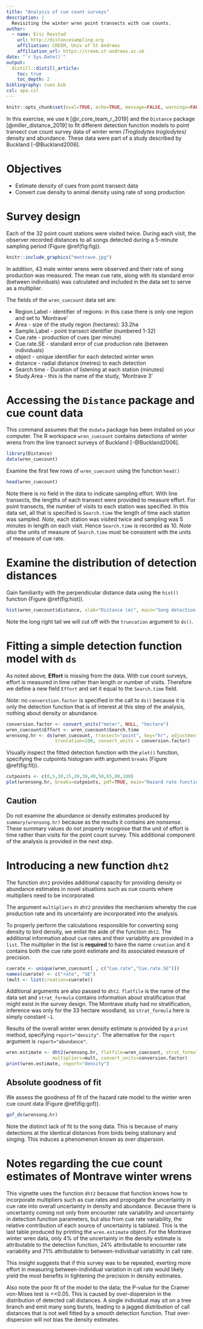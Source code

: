 ---
title: "Analysis of cue count surveys"
description: |
  Revisiting the winter wren point transects with cue counts.
author:
  - name: Eric Rexstad 
    url: http://distancesampling.org
    affiliation: CREEM, Univ of St Andrews
    affiliation_url: https://creem.st-andrews.ac.uk
date: "`r Sys.Date()`"
output: 
  distill::distill_article:
    toc: true
    toc_depth: 2
bibliography: cues.bib
csl: apa.csl
---

```{r include=FALSE}
knitr::opts_chunk$set(eval=TRUE, echo=TRUE, message=FALSE, warnings=FALSE)
```

In this exercise, we use `R` [@r_core_team_r_2019] and the `Distance` package [@miller_distance_2019] to fit different detection function models to point transect cue count survey data of winter wren *(Troglodytes troglodytes)* density and abundance.  These data were part of a study described by Buckland [-@Buckland2006].

# Objectives

- Estimate density of cues from point transect data
- Convert cue density to animal density using rate of song production

# Survey design

Each of the 32 point count stations were visited twice.  During each visit, the observer recorded distances to all songs detected during a 5-minute sampling period (Figure \@ref(fig:fig)). 

```{r fig, echo=FALSE, fig.cap="Montrave study area; white circles are point count stations."}
knitr::include_graphics("montrave.jpg")
```

In addition, 43 male winter wrens were observed and their rate of song production was measured.  The mean cue rate, along with its standard error (between individuals) was calculated and included in the data set to serve as a multiplier.

The fields of the `wren_cuecount` data set are:

- Region.Label - identifier of regions: in this case there is only one region and set to 'Montrave'
- Area - size of the study region (hectares): 33.2ha
- Sample.Label - point transect identifier (numbered 1-32)
- Cue.rate - production of cues (per minute)
- Cue.rate.SE - standard error of cue production rate (between individuals)
- object - unique identifier for each detected winter wren
- distance - radial distance (metres) to each detection
- Search.time - Duration of listening at each station (minutes)
- Study.Area - this is the name of the study, 'Montrave 3'

# Accessing the `Distance` package and cue count data

This command assumes that the `dsdata` package has been installed on your computer. The R workspace `wren_cuecount` contains detections of winter wrens from the line transect surveys of Buckland [-@Buckland2006].

```{r}
library(Distance)
data(wren_cuecount)
```

 Examine the first few rows of `wren_cuecount` using the function `head()`

```{r}
head(wren_cuecount)
```
Note there is no field in the data to indicate sampling effort.  With line transects, the lengths of each transect were provided to measure effort.  For point transects, the number of visits to each station was specified.  In this data set, all that is specified is `Search.time` the length of time each station was sampled.  *Note*, each station was visited twice and sampling was 5 minutes in length on each visit.  Hence `Search.time` is recorded as 10.  *Note also* the units of measure of `Search.time` must be consistent with the units of measure of cue rate.

# Examine the distribution of detection distances

Gain familiarity with the perpendicular distance data using the `hist()` function (Figure \@ref(fig:hist)).

```{r hist, fig.cap="Radial detection distances of winter wren song bursts."}
hist(wren_cuecount$distance, xlab="Distance (m)", main="Song detection distances")
```

Note the long right tail we will cut off with the `truncation` argument to `ds()`.


# Fitting a simple detection function model with `ds`


As noted above, **Effort** is missing from the data.  With cue count surveys, effort is measured in time rather than length or number of visits.  Therefore we define a new field `Effort` and set it equal to the `Search.time` field.

*Note*: no `converstion.factor` is specified in the call to `ds()` because it is only the detection function that is of interest at this step of the analysis, nothing about density or abundance.

```{r}
conversion.factor <- convert_units("meter", NULL, "hectare")
wren_cuecount$Effort <- wren_cuecount$Search.time
wrensong.hr <- ds(wren_cuecount, transect="point", key="hr", adjustment=NULL, 
                  truncation=100, convert_units = conversion.factor)
```

Visually inspect the fitted detection function with the `plot()` function, specifying the cutpoints histogram with argument `breaks` (Figure \@ref(fig:fit)).

```{r fit, fig.cap="Fit of hazard rate detection function to winter wren song detection distances."}
cutpoints <- c(0,5,10,15,20,30,40,50,65,80,100)
plot(wrensong.hr, breaks=cutpoints, pdf=TRUE, main="Hazard rate function fit to winter wren song counts.")
```

## Caution

Do not examine the abundance or density estimates produced by `summary(wrensong.hr)` because as the results it contains are *nonsense*.  These summary values do not properly recognise that the unit of effort is time rather than visits for the point count survey.  This additional component of the analysis is provided in the next step.

# Introducing a new function `dht2`

The function `dht2` provides additional capacity for providing density or abundance estimates in novel situations such as cue counts where multipliers need to be incorporated.

The argument `multipliers` in `dht2` provides the mechanism whereby the cue production rate and its uncertainty are incorporated into the analysis.

To properly perform the calculations responsible for converting song density to bird density, we enlist the aide of the function `dht2`.  The additional information about cue rates and their variability are provided in a `list`.  The multiplier in the list is **required** to have the name `creation` and it contains both the cue rate point estimate and its associated measure of precision.

```{r}
cuerate <- unique(wren_cuecount[ , c("Cue.rate","Cue.rate.SE")])
names(cuerate) <- c("rate", "SE")
(mult <- list(creation=cuerate))
```

Additional arguments are also passed to `dht2`.  `flatfile` is the name of the data set and `strat_formula` contains information about stratification that might exist in the survey design.  The Montrave study had no stratification, inference was only for the 33 hectare woodland, so `strat_formula` here is simply constant `~1`.

Results of the overall winter wren density estimate is provided by a `print` method, specifying `report="density"`.  The alternative for the `report` argument is `report="abundance"`.

```{r}
wren.estimate <- dht2(wrensong.hr, flatfile=wren_cuecount, strat_formula=~1,
                 multipliers=mult, convert_units=conversion.factor)
print(wren.estimate, report="density")
```

## Absolute goodness of fit

We assess the goodness of fit of the hazard rate model to the winter wren cue count data (Figure \@ref(fig:gof)).

```{r gof, fig.cap="Q-Q plot of hazard rate model to winter wren radial detection distances."}
gof_ds(wrensong.hr)
```
Note the distinct lack of fit to the song data.  This is because of many detections at the identical distances from birds being stationary and singing.  This induces a phenomenon known as *over dispersion*.

# Notes regarding the cue count estimates of Montrave winter wrens

This vignette uses the function `dht2` because that function knows how to incorporate multipliers such as cue rates and propogate the uncertainty in cue rate into overall uncertainty in density and abundance.  Because there is uncertainty coming not only from encounter rate variability and uncertainty in detection function parameters, but also from cue rate variability, the relative contribution of each source of uncertainty is tablated.  This is the last table produced by printing the `wren.estimate` object.  For the Montrave winter wren data, only 4% of the uncertainty in the density estimate is attributable to the detection function, 24% attributable to encounter rate variability and 71% attributable to between-individual variability in call rate.

This insight suggests that if this survey was to be repeated, exerting more effort in measuring between-individual variation in call rate would likely yield the most benefits in tightening the precision in density estimates.

Also note the poor fit of the model to the data; the P-value for the Cramer von-Mises test is <<0.05.  This is caused by over-dispersion in the distribution of detected call distances.  A single individual may sit on a tree branch and emit many song bursts, leading to a jagged distribution of call distances that is not well fitted by a smooth detection function.  That over-dispersion will not bias the density estimates.
